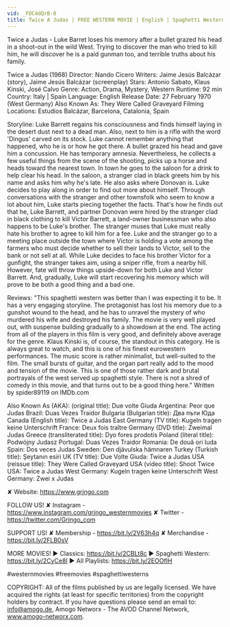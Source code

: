 ```yaml
---
vid: _FDC4dQrB-8
title: Twice A Judas | FREE WESTERN MOVIE | English | Spaghetti Western | Full Length
---
```


Twice a Judas - Luke Barret loses his memory after a bullet grazed his head in a shoot-out in the wild West. Trying to discover the man who tried to kill him, he will discover he is a paid gunman too, and terrible truths about his family. 

Twice a Judas (1968)
Director: Nando Cicero
Writers: Jaime Jesús Balcázar (story), Jaime Jesús Balcázar (screenplay) 
Stars: Antonio Sabato, Klaus Kinski, José Calvo
Genre: Action, Drama, Mystery,  Western 
Runtime: 92 min 
Country: Italy | Spain 
Language: English
Release Date: 27 February 1970 (West Germany) 
Also Known As: They Were Called Graveyard
Filming Locations: Estudios Balcázar, Barcelona, Catalonia, Spain

Storyline:
Luke Barrett regains his consciousness and finds himself laying in the desert dust next to a dead man. Also, next to him is a rifle with the word 'Dingus' carved on its stock. Luke cannot remember anything that happened, who he is or how he got there. A bullet grazed his head and gave him a concussion. He has temporary amnesia. Nevertheless, he collects a few useful things from the scene of the shooting, picks up a horse and heads toward the nearest town. In town he goes to the saloon for a drink to help clear his head. In the saloon, a stranger clad in black greets him by his name and asks him why he's late. He also asks where Donovan is. Luke decides to play along in order to find out more about himself. Through conversations with the stranger and other townsfolk who seem to know a lot about him, Luke starts piecing together the facts. That's how he finds out that he, Luke Barrett, and partner Donovan were hired by the stranger clad in black clothing to kill Victor Barrett, a land-owner businessman who also happens to be Luke's brother. The stranger muses that Luke must really hate his brother to agree to kill him for a fee. Luke and the stranger go to a meeting place outside the town where Victor is holding a vote among the farmers who must decide whether to sell their lands to Victor, sell to the bank or not sell at all. While Luke decides to face his brother Victor for a gunfight, the stranger takes aim, using a sniper rifle, from a nearby hill. However, fate will throw things upside-down for both Luke and Victor Barrett. And, gradually, Luke will start recovering his memory which will prove to be both a good thing and a bad one.

Reviews:
"This spaghetti western was better than I was expecting it to be. It has a very engaging storyline. The protagonist has lost his memory due to a gunshot wound to the head, and he has to unravel the mystery of who murdered his wife and destroyed his family. The movie is very well played out, with suspense building gradually to a showdown at the end.
The acting from all of the players in this film is very good, and definitely above average for the genre. Klaus Kinski is, of course, the standout in this category. He is always great to watch, and this is one of his finest eurowestern performances.
The music score is rather minimalist, but well-suited to the film. The small bursts of guitar, and the organ part really add to the mood and tension of the movie.
This is one of those rather dark and brutal portrayals of the west served up spaghetti style. There is not a shred of comedy in this movie, and that turns out to be a good thing here." Written by spider89119 on IMDb.com

Also Known As (AKA):
(original title): Due volte Giuda
Argentina: Peor que Judas
Brazil: Duas Vezes Traidor
Bulgaria (Bulgarian title): Два пъти Юда
Canada (English title): Twice a Judas
East Germany (TV title): Kugeln tragen keine Unterschrift
France: Deux fois traître
Germany (DVD title): Zweimal Judas
Greece (transliterated title): Dyo fores prodotis
Poland (literal title): Podwójny Judasz
Portugal: Duas Vezes Traidor
Romania: De două ori Iuda
Spain: Dos veces Judas
Sweden: Den djävulska hämnaren
Turkey (Turkish title): Şeytanın esiri
UK (TV title): Due Volte Giuda: Twice a Judas
USA (reissue title): They Were Called Graveyard
USA (video title): Shoot Twice
USA: Twice a Judas
West Germany: Kugeln tragen keine Unterschrift
West Germany: Zwei x Judas

✘ Website: https://www.grjngo.com

FOLLOW US!
✘ Instagram - https://www.instagram.com/grjngo_westernmovies
✘ Twitter - https://twitter.com/Grjngo_com

SUPPORT US!
✘ Membership - https://bit.ly/2V63h4q
✘ Merchandise - https://bit.ly/2FLB0sV

MORE MOVIES! 
► Classics: https://bit.ly/2CBLt8c 
► Spaghetti Western: https://bit.ly/2CyCe8I 
► All Playlists: https://bit.ly/2EOOfIH 

#westernmovies #freemovies #spaghettiwesterns

COPYRIGHT: All of the films published by us are legally licensed. We have acquired the rights (at least for specific territories) from the copyright holders by contract. If you have questions please send an email to: info@amogo.de, Amogo Networx - The AVOD Channel Network, www.amogo-networx.com.